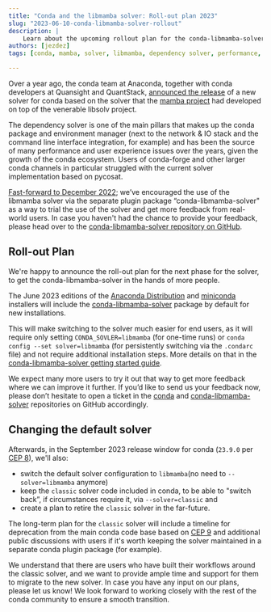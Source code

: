 ```yaml
---
title: "Conda and the libmamba solver: Roll-out plan 2023"
slug: "2023-06-10-conda-libmamba-solver-rollout"
description: |
    Learn about the upcoming rollout plan for the conda-libmamba-solver, bringing enhanced performance and user experience to conda.
authors: [jezdez]
tags: [conda, mamba, solver, libmamba, dependency solver, performance, user experience, conda-forge, pycosat, plugin package, Anaconda Distribution, miniconda, CEP 8, CEP 9]

---
```

Over a year ago, the conda team at Anaconda, together with conda developers at Quansight and QuantStack, [announced the release](https://www.anaconda.com/blog/a-faster-conda-for-a-growing-community) of a new solver for conda based on the solver that the [mamba project](https://mamba.readthedocs.io/) had developed on top of the venerable libsolv project.

The dependency solver is one of the main pillars that makes up the conda package and environment manager (next to the network & IO stack and the command line interface integration, for example) and has been the source of many performance and user experience issues over the years, given the growth of the conda ecosystem. Users of conda-forge and other larger conda channels in particular struggled with the current solver implementation based on pycosat.

[Fast-forward to December 2022](https://www.anaconda.com/blog/conda-is-fast-now); we’ve encouraged the use of the libmamba solver via the separate plugin package “conda-libmamba-solver" as a way to trial the use of the solver and get more feedback from real-world users. In case you haven't had the chance to provide your feedback, please head over to the [conda-libmamba-solver repository on GitHub](https://github.com/conda/conda-libmamba-solver).

## Roll-out Plan


We're happy to announce the roll-out plan for the next phase for the solver, to get the conda-libmamba-solver in the hands of more people.

<!-- truncate -->

The June 2023 editions of the [Anaconda Distribution](https://www.anaconda.com/download/) and [miniconda](https://docs.conda.io/en/latest/miniconda.html) installers will include the [conda-libmamba-solver](https://conda.github.io/conda-libmamba-solver/) package by default for new installations.

This will make switching to the solver much easier for end users, as it will require only setting `CONDA_SOVLER=libmamba` (for one-time runs) or `conda config --set solver=libmamba` (for persistently switching via the `.condarc` file) and not require additional installation steps. More details on that in the [conda-libmamba-solver getting started guide](https://conda.github.io/conda-libmamba-solver/getting-started/).

We expect many more users to try it out that way to get more feedback where we can improve it further. If you’d like to send us your feedback now, please don’t hesitate to open a ticket in the [conda](https://github.com/conda/conda/issues/new/choose) and [conda-libmamba-solver](https://github.com/conda/conda-libmamba-solver/issues/new/choose) repositories on GitHub accordingly.

## Changing the default solver


Afterwards, in the September 2023 release window for conda (`23.9.0` per [CEP 8](https://github.com/conda-incubator/ceps/blob/main/cep-8.md)), we'll also:


- switch the default solver configuration to `libmamba`(no need to `--solver=libmamba` anymore)
- keep the `classic` solver code included in conda, to be able to "switch back”, if circumstances require it, via `--solver=classic` and
- create a plan to retire the `classic` solver in the far-future.

The long-term plan for the `classic` solver will include a timeline for deprecation from the main conda code base based on [CEP 9](https://github.com/conda-incubator/ceps/blob/main/cep-9.md) and additional public discussions with users if it's worth keeping the solver maintained in a separate conda plugin package (for example).

We understand that there are users who have built their workflows around the classic solver, and we want to provide ample time and support for them to migrate to the new solver. In case you have any input on our plans, please let us know! We look forward to working closely with the rest of the conda community to ensure a smooth transition.
